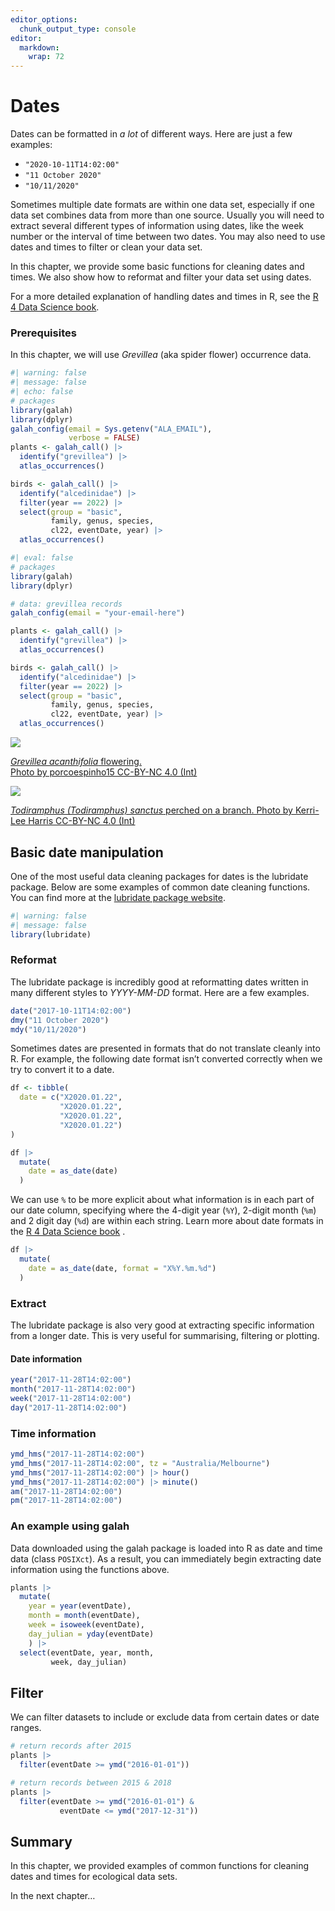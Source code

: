 ```yaml
---
editor_options: 
  chunk_output_type: console
editor: 
  markdown: 
    wrap: 72
---
```


# Dates

Dates can be formatted in *a lot* of different ways. Here are just a few
examples:

-   `"2020-10-11T14:02:00"`
-   `"11 October 2020"`
-   `"10/11/2020"`

Sometimes multiple date formats are within one data set, especially if
one data set combines data from more than one source. Usually you will
need to extract several different types of information using dates, like
the week number or the interval of time between two dates. You may also
need to use dates and times to filter or clean your data set.

In this chapter, we provide some basic functions for cleaning dates and
times. We also show how to reformat and filter your data set using
dates.

For a more detailed explanation of handling dates and times in R, see
the [R 4 Data Science book](https://r4ds.hadley.nz/datetimes.html).

### Prerequisites

In this chapter, we will use *Grevillea* (aka spider flower) occurrence
data.

```r
#| warning: false
#| message: false
#| echo: false
# packages
library(galah)
library(dplyr)
galah_config(email = Sys.getenv("ALA_EMAIL"),
             verbose = FALSE)
plants <- galah_call() |>
  identify("grevillea") |>
  atlas_occurrences()

birds <- galah_call() |>
  identify("alcedinidae") |>
  filter(year == 2022) |>
  select(group = "basic", 
         family, genus, species, 
         cl22, eventDate, year) |>
  atlas_occurrences()
```

```r
#| eval: false
# packages
library(galah)
library(dplyr)

# data: grevillea records
galah_config(email = "your-email-here")

plants <- galah_call() |>
  identify("grevillea") |>
  atlas_occurrences()

birds <- galah_call() |>
  identify("alcedinidae") |>
  filter(year == 2022) |>
  select(group = "basic", 
         family, genus, species, 
         cl22, eventDate, year) |>
  atlas_occurrences()
```

::: aside
<img src="https://ala-images.s3.ap-southeast-2.amazonaws.com/store/c/8/a/8/9fc9b089-9cb5-401b-bbe4-bf40c12f8a8c/original" class="rounded"/></img>

::: figure-caption
[*Grevillea acanthifolia* flowering.<br>Photo by porcoespinho15 CC-BY-NC
4.0
(Int)](https://biocache.ala.org.au/occurrences/a664db4b-1762-4f5c-96eb-b6a52df5d27d)
:::

<img class = "rounded" src="https://ala-images.s3.ap-southeast-2.amazonaws.com/store/2/5/1/d/9525c6da-fd47-41fa-8eff-55c6747ed152/original"></img>

::: {.figure-caption}
[*Todiramphus (Todiramphus) sanctus* perched on a branch. Photo by Kerri-Lee Harris CC-BY-NC 4.0
(Int)](https://biocache.ala.org.au/occurrences/77b8aac0-18af-4ec6-a03c-ff825859a6f3)
:::

:::

## Basic date manipulation

One of the most useful data cleaning packages for dates is the lubridate
package. Below are some examples of common date cleaning functions. You
can find more at the [lubridate package
website](https://r4ds.hadley.nz/datetimes.html).

```r
#| warning: false
#| message: false
library(lubridate)
```


### Reformat

The lubridate package is incredibly good at reformatting dates written in many different styles to *YYYY-MM-DD* format. Here are a few examples.

```r
date("2017-10-11T14:02:00")
dmy("11 October 2020")
mdy("10/11/2020")
```

Sometimes dates are presented in formats that do not translate cleanly
into R. For example, the following date format isn't converted correctly
when we try to convert it to a date.

```r
df <- tibble(
  date = c("X2020.01.22",
           "X2020.01.22",
           "X2020.01.22",
           "X2020.01.22")
)

df |> 
  mutate(
    date = as_date(date)
  )
```

We can use `%` to be more explicit about what information is in each
part of our date column, specifying where the 4-digit year (`%Y`),
2-digit month (`%m`) and 2 digit day (`%d`) are within each string.
Learn more about date formats in the [R 4 Data Science
book](https://r4ds.hadley.nz/datetimes.html#tbl-date-formats)
<!-- This needs a citation too -->.

```r
df |> 
  mutate(
    date = as_date(date, format = "X%Y.%m.%d")
  )
```

### Extract

The lubridate package is also very good at extracting specific information from a longer date. This is very useful for summarising, filtering or plotting.

#### Date information

```r
year("2017-11-28T14:02:00")
month("2017-11-28T14:02:00")
week("2017-11-28T14:02:00")
day("2017-11-28T14:02:00")
```

### Time information

```r
ymd_hms("2017-11-28T14:02:00")
ymd_hms("2017-11-28T14:02:00", tz = "Australia/Melbourne")
ymd_hms("2017-11-28T14:02:00") |> hour()
ymd_hms("2017-11-28T14:02:00") |> minute()
am("2017-11-28T14:02:00")
pm("2017-11-28T14:02:00")
```

### An example using galah

Data downloaded using the galah package is loaded into R as date and
time data (class `POSIXct`). As a result, you can immediately begin
extracting date information using the functions above.

```r
plants |>
  mutate(
    year = year(eventDate),
    month = month(eventDate),
    week = isoweek(eventDate),
    day_julian = yday(eventDate)
    ) |>
  select(eventDate, year, month, 
         week, day_julian)
```


## Filter

We can filter datasets to include or exclude data from certain dates or date ranges.   

```r
# return records after 2015
plants |>
  filter(eventDate >= ymd("2016-01-01"))
```

```r
# return records between 2015 & 2018
plants |> 
  filter(eventDate >= ymd("2016-01-01") & 
           eventDate <= ymd("2017-12-31"))
```

## Summary

In this chapter, we provided examples of common functions for cleaning
dates and times for ecological data sets.

In the next chapter...
